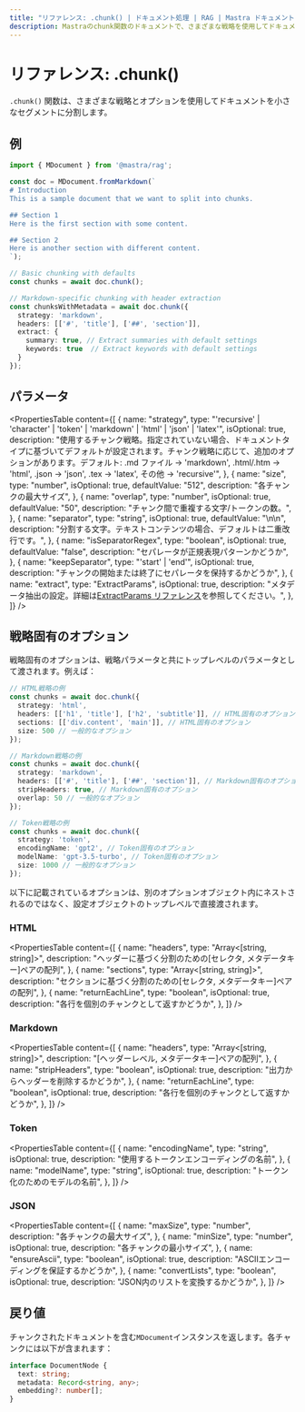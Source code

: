 ```yaml
---
title: "リファレンス: .chunk() | ドキュメント処理 | RAG | Mastra ドキュメント"
description: Mastraのchunk関数のドキュメントで、さまざまな戦略を使用してドキュメントを小さなセグメントに分割します。
---
```


# リファレンス: .chunk()

`.chunk()` 関数は、さまざまな戦略とオプションを使用してドキュメントを小さなセグメントに分割します。

## 例

```typescript
import { MDocument } from '@mastra/rag';

const doc = MDocument.fromMarkdown(`
# Introduction
This is a sample document that we want to split into chunks.

## Section 1
Here is the first section with some content.

## Section 2 
Here is another section with different content.
`);

// Basic chunking with defaults
const chunks = await doc.chunk();

// Markdown-specific chunking with header extraction
const chunksWithMetadata = await doc.chunk({
  strategy: 'markdown',
  headers: [['#', 'title'], ['##', 'section']],
  extract: {
    summary: true, // Extract summaries with default settings
    keywords: true  // Extract keywords with default settings
  }
});
```

## パラメータ

<PropertiesTable
  content={[
    {
      name: "strategy",
      type: "'recursive' | 'character' | 'token' | 'markdown' | 'html' | 'json' | 'latex'",
      isOptional: true,
      description:
        "使用するチャンク戦略。指定されていない場合、ドキュメントタイプに基づいてデフォルトが設定されます。チャンク戦略に応じて、追加のオプションがあります。デフォルト: .md ファイル → 'markdown', .html/.htm → 'html', .json → 'json', .tex → 'latex', その他 → 'recursive'",
    },
     {
      name: "size",
      type: "number",
      isOptional: true,
      defaultValue: "512",
      description: "各チャンクの最大サイズ",
    },
    {
      name: "overlap",
      type: "number",
      isOptional: true,
      defaultValue: "50",
      description: "チャンク間で重複する文字/トークンの数。",
    },
    {
      name: "separator",
      type: "string",
      isOptional: true,
      defaultValue: "\\n\\n",
      description: "分割する文字。テキストコンテンツの場合、デフォルトは二重改行です。",
    },
    {
      name: "isSeparatorRegex",
      type: "boolean",
      isOptional: true,
      defaultValue: "false",
      description: "セパレータが正規表現パターンかどうか",
    },
    {
      name: "keepSeparator",
      type: "'start' | 'end'",
      isOptional: true,
      description:
        "チャンクの開始または終了にセパレータを保持するかどうか",
    },
    {
      name: "extract",
      type: "ExtractParams",
      isOptional: true,
      description: "メタデータ抽出の設定。詳細は[ExtractParams リファレンス](./extract-params)を参照してください。",
    },
  ]}
/>

## 戦略固有のオプション

戦略固有のオプションは、戦略パラメータと共にトップレベルのパラメータとして渡されます。例えば：

```typescript showLineNumbers copy
// HTML戦略の例
const chunks = await doc.chunk({
  strategy: 'html',
  headers: [['h1', 'title'], ['h2', 'subtitle']], // HTML固有のオプション
  sections: [['div.content', 'main']], // HTML固有のオプション
  size: 500 // 一般的なオプション
});

// Markdown戦略の例
const chunks = await doc.chunk({
  strategy: 'markdown',
  headers: [['#', 'title'], ['##', 'section']], // Markdown固有のオプション
  stripHeaders: true, // Markdown固有のオプション
  overlap: 50 // 一般的なオプション
});

// Token戦略の例
const chunks = await doc.chunk({
  strategy: 'token',
  encodingName: 'gpt2', // Token固有のオプション
  modelName: 'gpt-3.5-turbo', // Token固有のオプション
  size: 1000 // 一般的なオプション
});
```

以下に記載されているオプションは、別のオプションオブジェクト内にネストされるのではなく、設定オブジェクトのトップレベルで直接渡されます。

### HTML

<PropertiesTable
  content={[
    {
      name: "headers",
      type: "Array<[string, string]>",
      description:
        "ヘッダーに基づく分割のための[セレクタ, メタデータキー]ペアの配列",
    },
    {
      name: "sections",
      type: "Array<[string, string]>",
      description:
        "セクションに基づく分割のための[セレクタ, メタデータキー]ペアの配列",
    },
    {
      name: "returnEachLine",
      type: "boolean",
      isOptional: true,
      description: "各行を個別のチャンクとして返すかどうか",
    },
  ]}
/>

### Markdown

<PropertiesTable
  content={[
    {
      name: "headers",
      type: "Array<[string, string]>",
      description: "[ヘッダーレベル, メタデータキー]ペアの配列",
    },
    {
      name: "stripHeaders",
      type: "boolean",
      isOptional: true,
      description: "出力からヘッダーを削除するかどうか",
    },
    {
      name: "returnEachLine",
      type: "boolean",
      isOptional: true,
      description: "各行を個別のチャンクとして返すかどうか",
    },
  ]}
/>

### Token

<PropertiesTable
  content={[
    {
      name: "encodingName",
      type: "string",
      isOptional: true,
      description: "使用するトークンエンコーディングの名前",
    },
    {
      name: "modelName",
      type: "string",
      isOptional: true,
      description: "トークン化のためのモデルの名前",
    },
  ]}
/>

### JSON

<PropertiesTable
  content={[
    {
      name: "maxSize",
      type: "number",
      description: "各チャンクの最大サイズ",
    },
    {
      name: "minSize",
      type: "number",
      isOptional: true,
      description: "各チャンクの最小サイズ",
    },
    {
      name: "ensureAscii",
      type: "boolean",
      isOptional: true,
      description: "ASCIIエンコーディングを保証するかどうか",
    },
    {
      name: "convertLists",
      type: "boolean",
      isOptional: true,
      description: "JSON内のリストを変換するかどうか",
    },
  ]}
/>

## 戻り値

チャンクされたドキュメントを含む`MDocument`インスタンスを返します。各チャンクには以下が含まれます：

```typescript
interface DocumentNode {
  text: string;
  metadata: Record<string, any>;
  embedding?: number[];
}
```